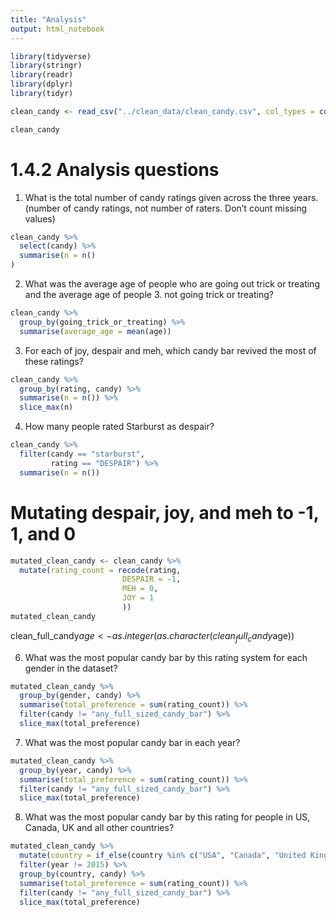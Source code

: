 ```yaml
---
title: "Analysis"
output: html_notebook
---
```


```r
library(tidyverse)
library(stringr)
library(readr)
library(dplyr)
library(tidyr)
```

```r
clean_candy <- read_csv("../clean_data/clean_candy.csv", col_types = cols(country = col_character(), gender = col_character()))
```

```r
clean_candy
```


# 1.4.2 Analysis questions

1. What is the total number of candy ratings given across the three years. (number of candy ratings, not number of raters. Don’t count missing values)

```r
clean_candy %>%
  select(candy) %>%
  summarise(n = n()
)
```


2. What was the average age of people who are going out trick or treating and the average age of people 3. not going trick or treating?


```r
clean_candy %>%
  group_by(going_trick_or_treating) %>%
  summarise(average_age = mean(age))

```


3. For each of joy, despair and meh, which candy bar revived the most of these ratings?

```r
clean_candy %>%
  group_by(rating, candy) %>%
  summarise(n = n()) %>%
  slice_max(n)

```


4. How many people rated Starburst as despair?

```r
clean_candy %>%
  filter(candy == "starburst",
         rating == "DESPAIR") %>%
  summarise(n = n())
```

# Mutating despair, joy, and meh to -1, 1, and 0

```r
mutated_clean_candy <- clean_candy %>%
  mutate(rating_count = recode(rating,
                         DESPAIR = -1,
                         MEH = 0,
                         JOY = 1
                         ))
mutated_clean_candy
```
clean_full_candy$age <- as.integer(as.character(clean_full_candy$age))

6. What was the most popular candy bar by this rating system for each gender in the dataset?

```r
mutated_clean_candy %>%
  group_by(gender, candy) %>%
  summarise(total_preference = sum(rating_count)) %>%
  filter(candy != "any_full_sized_candy_bar") %>%
  slice_max(total_preference)
```

7. What was the most popular candy bar in each year?

```r
mutated_clean_candy %>%
  group_by(year, candy) %>%
  summarise(total_preference = sum(rating_count)) %>%
  filter(candy != "any_full_sized_candy_bar") %>%
  slice_max(total_preference)
```


8. What was the most popular candy bar by this rating for people in US, Canada, UK and all other countries?

```r
mutated_clean_candy %>%
  mutate(country = if_else(country %in% c("USA", "Canada", "United Kingdom"), country, "other")) %>%
  filter(year != 2015) %>%
  group_by(country, candy) %>%
  summarise(total_preference = sum(rating_count)) %>%
  filter(candy != "any_full_sized_candy_bar") %>%
  slice_max(total_preference)
```


